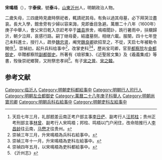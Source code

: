 '''宋鳴梧'''（{{bd|1576年||1636年|catIdx=}}），字'''泰侯'''，號'''泰斗'''，[[山東|山東]][[沂州|沂州]]人，明朝政治人物。

二歲失母，三四歲時見歲時祭祀者，輒請祀其母。有負以過其母墓，必下拜哭泣盡哀。長大入學，館舍旁有少婦以容来誨，見即垂目急避。萬曆二十八年（1600年）庚子中舉人，會父宋日乾入京赶考卒于[[雄县|雄县]]旅舍，鳴梧聞訃，跣行暑雨中，扶櫬歸沂，朝夕泣拜，哀感行路。嗣丁继母憂，結廬墓侧，相继六載。服闋，四十七年登己未科進士，授行人，疏參[[魏忠贤|魏忠贤]]，阉党[[魏良卿|魏良卿]]欲招至之，不從，天启七年被勒令閑住<ref>天启七年三月，礼部题差云南正考户部主事[[李日俨|李日俨]]、副考行人[[汪邦柱|汪邦柱]]；贵州正考刑部主事[[林曾|林曾]]、副考行人宋鸣梧；邦柱、鸣梧以门户闲住，改命陪推行人[[李昌龄|李昌龄]]往云南，[[马懋才|马懋才]]往贵州。</ref>。崇禎初，起升兵科给事中<ref>崇禎三年三月，升宋鳴梧為兵科右給事中。</ref>，改掌吏科<ref>崇禎三年十一月，升宋鳴梧為吏科左給事中。</ref><ref>崇禎四年五月，以宋鳴梧為吏科都給事中。</ref>，歷尚宝司卿，官至[[都察院|都察院]]左[[僉都御史|僉都御史]]，卒贈都察院[[副都御史|副都御史]]。所著有《琅邪集》、《近聖居文集》及《羲義集成》等書，殁後崇祀鄉賢，又附祭忠孝祠<ref>《沂州志》</ref>。有子[[宋之普|宋之普]]、[[宋之韓_(沂州)|宋之韓]]。

==参考文献==
{{reflist}}

{{明朝人物小作品}}
{{萬曆四十七年己未科殿試金榜}}
{{DEFAULTSORT:Song宋}}

[[Category:临沂人|Category:临沂人]]
[[Category:明朝吏科都給事中|Category:明朝吏科都給事中]]
[[Category:明朝行人司行人|Category:明朝行人司行人]]
[[Category:明朝左佥都御史|Category:明朝左佥都御史]]
[[Category:萬曆二十八年庚子科舉人|Category:萬曆二十八年庚子科舉人]]
[[Category:明朝尚寶司卿|Category:明朝尚寶司卿]]
[[Category:明朝兵科右給事中|Category:明朝兵科右給事中]]
[[Category:明朝吏科左給事中|Category:明朝吏科左給事中]]
